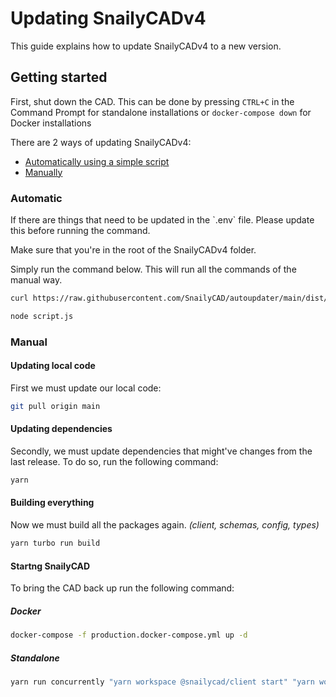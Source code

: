 
# Updating SnailyCADv4

This guide explains how to update SnailyCADv4 to a new version.

## Getting started

First, shut down the CAD.
This can be done by pressing `CTRL+C` in the Command Prompt for standalone installations or `docker-compose down` for Docker installations

There are 2 ways of updating SnailyCADv4:

- [Automatically using a simple script](#automatic)
- [Manually](#manual)

### Automatic

<Callout emoji="⚠">
  If there are things that need to be updated in the `.env` file. Please update this before running
  the command.
</Callout>

<Callout emoji="⚠">Make sure that you're in the root of the SnailyCADv4 folder.</Callout>

Simply run the command below. This will run all the commands of the manual way.

```bash
curl https://raw.githubusercontent.com/SnailyCAD/autoupdater/main/dist/index.js > script.js

node script.js
```

### Manual

#### Updating local code

First we must update our local code:

```bash
git pull origin main
```

#### Updating dependencies

Secondly, we must update dependencies that might've changes from the last release. To do so, run the following command:

```bash
yarn
```

#### Building everything

Now we must build all the packages again. *(client, schemas, config, types)*

```bash
yarn turbo run build
```

#### Startng SnailyCAD

To bring the CAD back up run the following command:

##### Docker

```bash
docker-compose -f production.docker-compose.yml up -d
```

##### Standalone

```bash
yarn run concurrently "yarn workspace @snailycad/client start" "yarn workspace @snailycad/api generate && yarn workspace @snailycad/api start"
```
